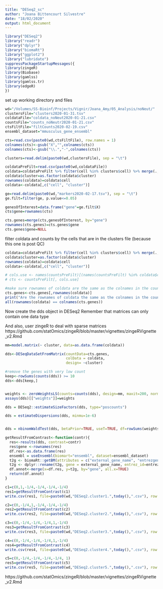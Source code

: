 ```yaml
---
title: "DESeq2_sc"
author: "Joana Bittencourt Silvestre"
date: "18/02/2020"
output: html_document
---
```


```r
library("DESeq2")
library("readr")
library("dplyr")
library("biomaRt")
library("ggplot2")
library("lubridate")
suppressPackageStartupMessages({
library(zingeR)
library(Biobase)
library(gamlss)
library(gamlss.tr)
library(edgeR)
})
```


set up working directory and files
```r
wd="/Volumes/SS-Bioinf/Projects/Vignir/Joana_Amy/05_Analysis/noNeut/"
clustersFile="clusters2020-01-31.tsv"
coldataFile="coldata_noNeut2020-01-21.csv"
countsFile="counts_noNeutr2020-01-21.csv"
ctsFiltFile="filtCounts2020-02-19.csv"
ensembl_dataset="mmusculus_gene_ensembl"
```


```r
cts=read.csv(paste0(wd,ctsFiltFile), row.names = 1)
colnames(cts)<-gsub("X","",colnames(cts))
colnames(cts)<-gsub("\\.","-",colnames(cts))
```

```r
clusters=read.delim(paste0(wd,clustersFile), sep = "\t")

coldataPreFilt=read.csv(paste0(wd,coldataFile))
coldata=coldataPreFilt %>% filter(cell %in% clusters$cell) %>% merge(.,clusters, by="cell")
coldata$cluster=as.factor(coldata$cluster)
rownames(coldata)=coldata$cell
coldata<-coldata[,c("cell", "cluster")]
```


```r
ge=read.delim(paste0(wd,"markers2020-02-17.tsv"), sep = "\t")
ge.filt=filter(ge, p.value<=0.05)
```


```r
genesOfInterest=data.frame("gene"=ge.filt$X)
cts$gene=rownames(cts)

cts.genes=merge(cts,genesOfInterest, by="gene")
rownames(cts.genes)=cts.genes$gene
cts.genes$gene=NULL
```


filter coldata and counts by the cells that are in the clusters file (because this one is post QC)
```r
coldata=coldataPreFilt %>% filter(cell %in% clusters$cell) %>% merge(.,clusters, by="cell")
coldata$cluster=as.factor(coldata$cluster)
rownames(coldata)=coldata$cell
coldata<-coldata[,c("cell", "cluster")]

# cols.use <- names(countsPreFilt)[(names(countsPreFilt) %in% coldata$cell)]
# cts <- countsPreFilt[, cols.use]
```

```r
#make sure rownames of coldata are the same as the colnames in the count matrix
cts.genes<-cts.genes[,rownames(coldata)]
print("Are the rownames of coldata the same as the colnames in the count matrix?")
all(rownames(coldata) == colnames(cts.genes))
```
Now create the dds object in DESeq2
Remember that matrices can only contain one data type

And also, user zingeR to deal with sparse matrices
https://github.com/statOmics/zingeR/blob/master/vignettes/zingeRVignette_v2.Rmd

```r
mm=model.matrix(~ cluster, data=as.data.frame(coldata))

dds<-DESeqDataSetFromMatrix(countData=cts.genes,
                            colData = coldata,
                            design= ~cluster)

#remove the genes with very low count
keep<-rowSums(counts(dds)) >= 10
dds<-dds[keep,]


weights <- zeroWeightsLS(counts=counts(dds), design=mm, maxit=200, normalization="DESeq2_poscounts", colData=coldata, designFormula=~cluster)
assays(dds)[["weights"]]=weights

dds = DESeq2::estimateSizeFactors(dds, type="poscounts")

dds = estimateDispersions(dds, minmu=1e-6)


dds = nbinomWaldTest(dds, betaPrior=TRUE, useT=TRUE, df=rowSums(weights)-2)
```


```r
getResultFromContrast<-function(contr){
  res<-results(dds, contrast=contr)
  res$gene <-rownames(res)
  df.res<-as.data.frame(res)
  ensembl = useEnsembl(biomart="ensembl", dataset=ensembl_dataset)
  t2g <- biomaRt::getBM(attributes = c("external_gene_name", "entrezgene_id"), mart = ensembl)
  t2g <- dplyr::rename(t2g, gene = external_gene_name, entrez_id=entrezgene_id)
  df.annot<-merge(x=df.res, y=t2g, by="gene", all.x=TRUE)
  return(df.annot)
}

```


```r

c1=c(0,1,-1/4,-1/4,-1/4,-1/4)
res1=getResultFromContrast(c1)
write.csv(res1, file=paste0(wd,"DESeq2.cluster1.",today(),".csv"), row.names = FALSE)

c2=c(0,-1/4,1,-1/4,-1/4,-1/4)
res2=getResultFromContrast(c2)
write.csv(res2, file=paste0(wd,"DESeq2.cluster2.",today(),".csv"), row.names = FALSE)

c3=c(0,-1/4,-1/4,-1/4,1,-1/4)
res3=getResultFromContrast(c3)
write.csv(res3, file=paste0(wd,"DESeq2.cluster3.",today(),".csv"), row.names = FALSE)

c4=c(0,-1/4,-1/4,-1/4,1,-1/4)
res4=getResultFromContrast(c4)
write.csv(res4, file=paste0(wd,"DESeq2.cluster4.",today(),".csv"), row.names = FALSE)

c5=c(0,-1/4,-1/4,-1/4,-1/4, 1)
res5=getResultFromContrast(c5)
write.csv(res5, file=paste0(wd,"DESeq2.cluster5.",today(),".csv"), row.names = FALSE)
```



https://github.com/statOmics/zingeR/blob/master/vignettes/zingeRVignette_v2.Rmd
